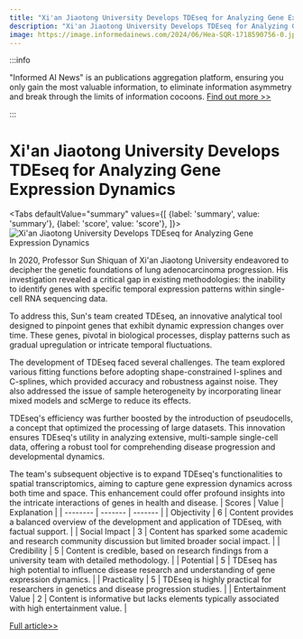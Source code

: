 ```yaml
---
title: "Xi'an Jiaotong University Develops TDEseq for Analyzing Gene Expression Dynamics"
description: "Xi'an Jiaotong University Develops TDEseq for Analyzing Gene Expression Dynamics"
image: https://image.informedainews.com/2024/06/Hea-SQR-1718590756-0.jpg
---
```



:::info

"Informed AI News" is an publications aggregation platform, ensuring you only gain the most valuable information, to eliminate information asymmetry and break through the limits of information cocoons.  [Find out more >>](/)

:::

# Xi'an Jiaotong University Develops TDEseq for Analyzing Gene Expression Dynamics


<Tabs
	defaultValue="summary"
	values={[
	{label: 'summary', value: 'summary'},
	{label: 'score', value: 'score'},
]}>
<TabItem value="summary">
<img
  src="https://image.informedainews.com/2024/06/Hea-SQR-1718590756-0.jpg"
  alt="Xi'an Jiaotong University Develops TDEseq for Analyzing Gene Expression Dynamics"
/>



In 2020, Professor Sun Shiquan of Xi'an Jiaotong University endeavored to decipher the genetic foundations of lung adenocarcinoma progression. His investigation revealed a critical gap in existing methodologies: the inability to identify genes with specific temporal expression patterns within single-cell RNA sequencing data.

To address this, Sun's team created TDEseq, an innovative analytical tool designed to pinpoint genes that exhibit dynamic expression changes over time. These genes, pivotal in biological processes, display patterns such as gradual upregulation or intricate temporal fluctuations.

The development of TDEseq faced several challenges. The team explored various fitting functions before adopting shape-constrained I-splines and C-splines, which provided accuracy and robustness against noise. They also addressed the issue of sample heterogeneity by incorporating linear mixed models and scMerge to reduce its effects.

TDEseq's efficiency was further boosted by the introduction of pseudocells, a concept that optimized the processing of large datasets. This innovation ensures TDEseq's utility in analyzing extensive, multi-sample single-cell data, offering a robust tool for comprehending disease progression and developmental dynamics.

The team's subsequent objective is to expand TDEseq's functionalities to spatial transcriptomics, aiming to capture gene expression dynamics across both time and space. This enhancement could offer profound insights into the intricate interactions of genes in health and disease.
</TabItem>
<TabItem value="score">
	| Scores     | Value   | Explanation |
	| -------- | ------- | ------- |
	| Objectivity  | 6    | Content provides a balanced overview of the development and application of TDEseq, with factual support.    |
	| Social Impact | 3     | Content has sparked some academic and research community discussion but limited broader social impact.    |
	| Credibility    | 5    | Content is credible, based on research findings from a university team with detailed methodology.    |
	| Potential    | 5    | TDEseq has high potential to influence disease research and understanding of gene expression dynamics.    |
	| Practicality    | 5    | TDEseq is highly practical for researchers in genetics and disease progression studies.    |
	| Entertainment Value    | 2    | Content is informative but lacks elements typically associated with high entertainment value.    |
</TabItem>
</Tabs>

[Full article>>](https://www.mittrchina.com/news/detail/13435)

